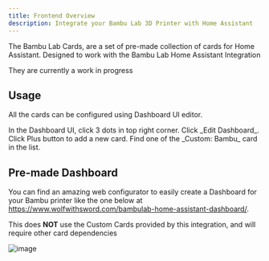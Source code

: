 ```yaml
---
title: Frontend Overview
description: Integrate your Bambu Lab 3D Printer with Home Assistant
---
```


The Bambu Lab Cards, are a set of pre-made collection of cards for Home Assistant. Designed to work with the Bambu Lab Home Assistant Integration

They are currently a work in progress

## Usage

All the cards can be configured using Dashboard UI editor.

<Steps>
  <Step>In the Dashboard UI, click 3 dots in top right corner.</Step>
  <Step >Click _Edit Dashboard_.</Step>
  <Step>Click Plus button to add a new card.</Step>
  <Step>Find one of the _Custom: Bambu_ card in the list.</Step>
</Steps>

## Pre-made Dashboard

You can find an amazing web configurator to easily create a Dashboard for your Bambu printer like the one below
at https://www.wolfwithsword.com/bambulab-home-assistant-dashboard/.

<Warning>This does **NOT** use the Custom Cards provided by this integration, and will require other card dependencies</Warning>

![image](/images/ExampleIntegration.png)